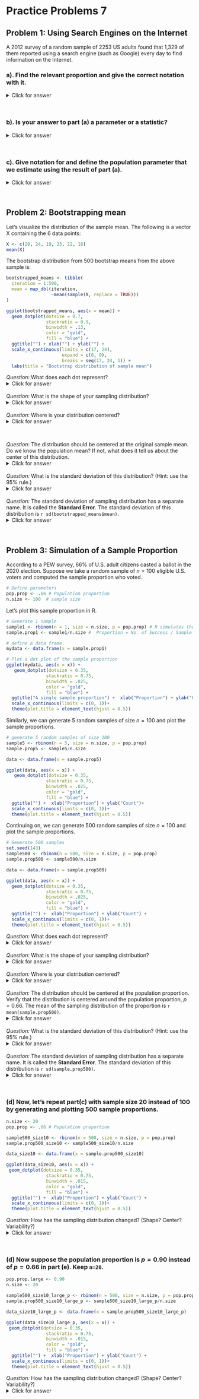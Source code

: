 # Practice Problems 7


## Problem 1: Using Search Engines on the Internet

A 2012 survey of a random sample of 2253 US adults found that 1,329 of them reported using a search engine (such as Google) every day to find information on the Internet.  

### a).  Find the relevant proportion and give the correct notation with it.  

<details>
<summary><red>Click for answer</red></summary>
*Answer:* $\hat{p} = 1329/2253$

```r
p.hat <- 1329/2253
p.hat
```

</details><br>

### b).  Is your answer to part (a) a parameter or a statistic?  

<details>
<summary><red>Click for answer</red></summary>
*Answer:* Statistic
</details><br>

### c).  Give notation for and define the population parameter that we estimate using the result of part (a).

<details>
<summary><red>Click for answer</red></summary>
*Answer:* p = the proportion of all US adults that would report that they use an Internet search engine every day
</details><br>

## Problem 2: Bootstrapping mean

Let's visualize the distribution of the sample mean. The following is a vector X containing the $6$ data points:

```r
X <- c(20, 24, 19, 23, 22, 16)
mean(X)
```


The bootstrap distribution from 500 bootstrap means from the above sample is:

```r
bootstrapped_means <- tibble(
  iteration = 1:500,
  mean = map_dbl(iteration, 
                 ~mean(sample(X, replace = TRUE)))
)

ggplot(bootstrapped_means, aes(x = mean)) +
  geom_dotplot(dotsize = 0.7, 
               stackratio = 0.9, 
               binwidth = .13, 
               color = "gold", 
               fill = "blue") +
  ggtitle("") + xlab("") + ylab("") +
  scale_x_continuous(limits = c(17, 24), 
                     expand = c(0, 0), 
                     breaks = seq(17, 24, 1)) +
  labs(title = "Bootstrap distribution of sample mean")
```


*Question:* What does each dot represent?
<details>
<summary><red>Click for answer</red></summary>
*Answer:* One sample mean from the bootstrapped sample.
</details><br>
 *Question:* What is the shape of your sampling distribution?
<details>
<summary><red>Click for answer</red></summary>
*Answer:* Roughly symmetric.
</details><br>
*Question:* Where is your distribution centered?
<details>
<summary><red>Click for answer</red></summary>
*Answer:* About 20.5
</details><br>

*Question:* The distribution should be centered at the original sample mean. Do we know the population mean? If not, what does it tell us about the center of this distribution.
<details>
<summary><red>Click for answer</red></summary>
*Answer:* It is close to the original sample mean. We do not know the population mean, so the bootstrap distribution will carry the bias of the original sample mean.
</details><br>
*Question:* What is the standard deviation of this distribution? (Hint: use the 95% rule.) 
<details>
<summary><red>Click for answer</red></summary>
*Answer:* About 1.25, it looks like most of the bootstrapped sample means are between 18 to 23 so 2 standard deviations is about 2.5. This makes the SD about 1.25.
</details><br>
*Question:* The standard deviation of sampling distribution has a separate name. It is called the **Standard Error**. The standard deviation of this distribution is `r sd(bootstrapped_means$mean)`.
<details>
<summary><red>Click for answer</red></summary>
*Answer:* It's close.


</details><br>

## Problem 3: Simulation of a Sample Proportion

According to a PEW survey, $66\%$ of U.S. adult citizens casted a ballot in the 2020 election. Suppose we take a random sample of $n=100$ eligible U.S. voters and computed the sample proportion who voted. 


```r
# Define parameters
pop.prop <- .66 # Population proportion
n.size <- 100  # sample size
```

Let's plot this sample proportion in R.

```r
# Generate 1 sample
sample1 <- rbinom(n = 1, size = n.size, p = pop.prop) # R simulates the samples
sample.prop1 <- sample1/n.size #  Proportion = No. of Success / Sample Size

# define a data frame
mydata <- data.frame(x = sample.prop1)

# Plot a dot plot of the sample proportion
ggplot(mydata, aes(x = x)) +
   geom_dotplot(dotsize = 0.35,
               stackratio = 0.75,
               binwidth = .025,
               color = "gold",
               fill = "blue") +
  ggtitle("A single sample proportion") +  xlab("Proportion") + ylab("Count")+
  scale_x_continuous(limits = c(0, 1))+ 
  theme(plot.title = element_text(hjust = 0.5))
```

Similarly, we can generate 5 random samples of size $n= 100$ and plot the sample proportions.


```r
# generate 5 random samples of size 100
sample5 <- rbinom(n = 5, size = n.size, p = pop.prop)  
sample.prop5 <- sample5/n.size 

data <- data.frame(x = sample.prop5)

ggplot(data, aes(x = x)) +
   geom_dotplot(dotsize = 0.35,
               stackratio = 0.75,
               binwidth = .025,
               color = "gold",
               fill = "blue") +
  ggtitle("") +  xlab("Proportion") + ylab("Count")+
  scale_x_continuous(limits = c(0, 1))+ 
  theme(plot.title = element_text(hjust = 0.5))
```


Continuing on, we can generate 500 random samples of size $n= 100$ and plot the sample proportions.

```r
# Generate 500 samples
set.seed(143)
sample500 <- rbinom(n = 500, size = n.size, p = pop.prop)  
sample.prop500 <- sample500/n.size 

data <- data.frame(x = sample.prop500)

ggplot(data, aes(x = x)) +
  geom_dotplot(dotsize = 0.35,
               stackratio = 0.75,
               binwidth = .025,
               color = "gold",
               fill = "blue") +
  ggtitle("") +  xlab("Proportion") + ylab("Count") +
  scale_x_continuous(limits = c(0, 1))+ 
  theme(plot.title = element_text(hjust = 0.5))

```

*Question:* What does each dot represent?
<details>
<summary><red>Click for answer</red></summary>
*Answer:* One sample proportion from a sample of n=100 eligible voters.
</details><br>
 *Question:* What is the shape of your sampling distribution?
<details>
<summary><red>Click for answer</red></summary>
*Answer:* Roughly symmetric.
</details><br>
*Question:* Where is your distribution centered?
<details>
<summary><red>Click for answer</red></summary>
*Answer:* About 0.66, which is the population proportion. 
</details><br>
*Question:* The distribution should be centered at the population proportion. Verify that the distribution is centered around the population proportion, $p = 0.66$. The mean of the sampling distribution of the proportion is `r mean(sample.prop500)`. 
<details>
<summary><red>Click for answer</red></summary>
*Answer:* 

</details><br>
*Question:* What is the standard deviation of this distribution? (Hint: use the 95% rule.) 
<details>
<summary><red>Click for answer</red></summary>
*Answer:* About 0.05, it looks like most sample proportions are between 0.55 to 0.75 so 2 standard deviations is about 0.10. This makes the SD about 0.05. 
</details><br>
*Question:* The standard deviation of sampling distribution has a separate name. It is called the **Standard Error**. The standard deviation of this distribution is `r sd(sample.prop500)`.
<details>
<summary><red>Click for answer</red></summary>
*Answer:*


</details><br>

### (d) Now, let's repeat part(c) with sample size 20 instead of 100 by generating and plotting 500 sample proportions.

```r
n.size <- 20
pop.prop <- .66 # Population proportion

sample500_size10 <- rbinom(n = 500, size = n.size, p = pop.prop)  
sample.prop500_size10 <- sample500_size10/n.size 

data_size10 <- data.frame(x = sample.prop500_size10)

ggplot(data_size10, aes(x = x)) +
 geom_dotplot(dotsize = 0.35,
               stackratio = 0.75,
               binwidth = .015,
               color = "gold",
               fill = "blue") + 
  ggtitle("") +  xlab("Proportion") + ylab("Count") +
  scale_x_continuous(limits = c(0, 1))+ 
  theme(plot.title = element_text(hjust = 0.5))
```


*Question:*  How has the sampling distribution changed? (Shape? Center? Variability?)
<details>
<summary><red>Click for answer</red></summary>
*Answer:* The shape is slightly left skewed, still centered at 0.66 but with more variability that before (SD of about 0.10). This distribution is more discrete looking because there are just a few sample proportions possible with n=20 (e.g. 20/20, 19/20, 18/20, etc). 

```r
mean(sample.prop500_size10)
sd(sample.prop500_size10)
```

</details><br>

### (d) Now suppose the population proportion is $p=0.90$ instead of $p=0.66$ in part (e). Keep `n=20`. 

```r
pop.prop.large <- 0.90
n.size <- 20

sample500_size10_large_p <- rbinom(n = 500, size = n.size, p = pop.prop.large)  
sample.prop500_size10_large_p <- sample500_size10_large_p/n.size 

data_size10_large_p <- data.frame(x = sample.prop500_size10_large_p)

ggplot(data_size10_large_p, aes(x = x)) +
 geom_dotplot(dotsize = 0.35,
               stackratio = 0.75,
               binwidth = .015,
               color = "gold",
               fill = "blue") + 
  ggtitle("") +  xlab("Proportion") + ylab("Count") +
  scale_x_continuous(limits = c(0, 1))+ 
  theme(plot.title = element_text(hjust = 0.5))
```

*Question:* How has the sampling distribution changed? (Shape? Center? Variability?)
<details>
<summary><red>Click for answer</red></summary>
*Answer:*  The shape is much more left skewed than when p=0.66. Center is around 0.90 and SD is around 0.07. Note that increasing the population proportion closer to 1 results in a decrease in the SD because most samples give proportion near 1.  

```r
mean(sample.prop500_size10_large_p)
sd(sample.prop500_size10_large_p)
```

</details><br>

